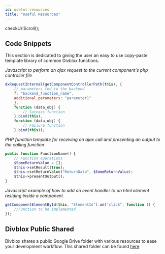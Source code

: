 ```yaml
---
id: useful-resources
title: "Useful Resources"
---
```


checkUrlScroll();

## Code Snippets

This section is dedicated to giving the user an easy to use copy-paste template library of common Divblox functions.

*Javascript to perform an ajax request to the current component's php controller file*
```javascript
dxRequestInternal(getComponentControllerPath(this), {
    // parameters fed to the backend
    f: "backend_function_name",
    additional_parameters: "parameter1"
    },
    function (data_obj) {
        // Success function
    }.bind(this),
    function (data_obj) {
        // Failure function
    }.bind(this));
```

*PHP function template for receiving an ajax call and presenting an output to the calling function*
```php
public function FunctionName() {
    // Function operations
    $SomeReturnValue = [];
    $this->setResult(true);
    $this->setReturnValue("ReturnData", $SomeReturnValue);
    $this->presentOutput();
}
```
*Javascript example of how to add an event handler to an html element residing inside a component*
```javascript
getComponentElementById(this, "ElementId").on("click", function () {
    //Function to be implemented
});
```

## Divblox Public Shared

Divblox shares a public Google Drive folder with various resources to ease your development workflow.
This shared folder can be found [here](https://drive.google.com/drive/folders/1JaZH9vFj7-ub0QmlrOlKdwtiBVPDiVdF)
